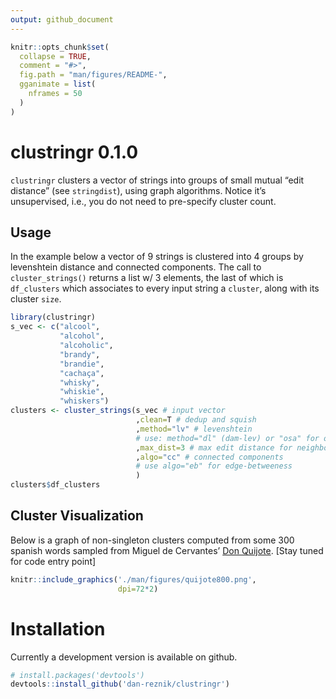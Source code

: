 ```yaml
---
output: github_document
---
```


<!-- README.md is generated from README.Rmd. Please edit that file -->

```r
knitr::opts_chunk$set(
  collapse = TRUE,
  comment = "#>",
  fig.path = "man/figures/README-",
  gganimate = list(
    nframes = 50
  )
)
```

# clustringr 0.1.0

`clustringr` clusters a vector of strings into groups of small mutual "edit distance" (see `stringdist`), using graph algorithms. Notice it's unsupervised, i.e., you do not need to pre-specify cluster count.

## Usage

In the example below a vector of 9 strings is clustered into 4 groups by levenshtein distance and connected components. The call to `cluster_strings()` returns a list w/ 3 elements, the last of which is `df_clusters` which associates to every input string a `cluster`, along with its cluster `size`.

```r
library(clustringr)
s_vec <- c("alcool",
           "alcohol",
           "alcoholic",
           "brandy",
           "brandie",
           "cachaça",
           "whisky",
           "whiskie",
           "whiskers")
clusters <- cluster_strings(s_vec # input vector
                            ,clean=T # dedup and squish
                            ,method="lv" # levenshtein
                            # use: method="dl" (dam-lev) or "osa" for opt-seq-align
                            ,max_dist=3 # max edit distance for neighbors
                            ,algo="cc" # connected components
                            # use algo="eb" for edge-betweeness
                            )
clusters$df_clusters
```

## Cluster Visualization

Below is a graph of non-singleton clusters computed from some 300 spanish words sampled from Miguel de Cervantes' [Don Quijote](http://www.gutenberg.org/cache/epub/2000/pg2000.txt). [Stay tuned for code entry point]

```r
knitr::include_graphics('./man/figures/quijote800.png',
                        dpi=72*2)
```

# Installation

Currently a development version is available on github.

```r
# install.packages('devtools')
devtools::install_github('dan-reznik/clustringr')
```
